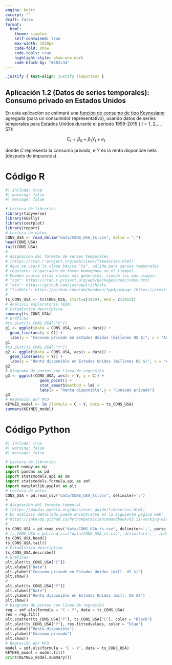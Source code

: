 ```yaml
---
engine: knitr
excerpt: ""
draft: false
format: 
  html:
    theme: simplex
    self-contained: true
    max-width: 1920px
    code-fold: show
    code-tools: true
    highlight-style: atom-one-dark
    code-block-bg: "#282c34"
---
```


```css
.justify { text-align: justify !important }
```

::: justify
# Aplicación 1.2 (Datos de series temporales): Consumo privado en Estados Unidos {.unnumbered}

En esta aplicación se estimará una [función de consumo de tipo Keynesiano](https://es.wikipedia.org/wiki/Funci%C3%B3n_de_consumo) agregada (para un consumidor representativo), usando datos de series temporales para Estados Unidos durante el período 1959-2015 ( *t* = 1, 2,..., 57):

$$C_{t} = \beta_0 + \beta_1  Y_{t} + e_{t}$$

donde *C* representa la consumo privado, e *Y* es la renta disponible neta (después de impuestos).
:::

# Código R {.unnumbered}

```r
#| include: true
#| warning: false
#| message: false

# Lectura de librerías
library(tidyverse)
library(GGally)
library(coefplot)
library(report)
# Lectura de datos
CONS_USA <- read_delim("data/CONS_USA_ts.csv", delim = ";")
head(CONS_USA)
tail(CONS_USA)
#
# Asignación del formato de series temporales
# (https://cran.r-project.org/web/views/TimeSeries.html)
# Aquí se usará la clase básica "ts", válida para series temporales 
# regulares (espaciadas de forma homogénea en el tiempo).
# Pueden usarse otras clases más generales, siendo las más usadas:
# "zoo": https://cran.r-project.org/web/packages/zoo/index.html 
# "xts": https://github.com/joshuaulrich/xts
# "tsibble": https://github.com/robjhyndman/fpp3package (https://otexts.com/fpp3/)
#
ts_CONS_USA <- ts(CONS_USA, start=c(1959), end = c(2015))
# Análisis exploratorio (EDA)
# Estadística descriptiva
summary(ts_CONS_USA)
# Gráficas
#ts.plot(ts_CONS_USA[,"C"])
g1 <- ggplot(data = CONS_USA, aes(x = date)) +
  geom_line(aes(y = C)) +
  labs(y = "Consumo privado en Estados Unidos (millones US $)", x = "Año")
g1
#ts.plot(ts_CONS_USA[,"Y"])
g2 <- ggplot(data = CONS_USA, aes(x = date)) +
  geom_line(aes(y = Y)) +
  labs(y = "Renta disponible en Estados Unidos (millones US $)", x = "Año")
g2
# Diagrama de puntos con línea de regresión
g3 <- ggplot(CONS_USA, aes(x = Y, y = C)) + 
               geom_point() +  
               stat_smooth(method = lm) +  
               labs(x = "Renta disponible",y = "Consumo privado")
g3
# Regresión por MCO
KEYNES_model <- lm (formula = C ~ Y, data = ts_CONS_USA)
summary(KEYNES_model)
```

# Código Python {.unnumbered}

```python
#| include: true
#| warning: false
#| message: false

# Lectura de librerías
import numpy as np
import pandas as pd
import statsmodels.api as sm
import statsmodels.formula.api as smf
import matplotlib.pyplot as plt
# Lectura de datos 
CONS_USA = pd.read_csv("data/CONS_USA_ts.csv", delimiter=';')
#
# Asignación del formato temporal 
# (https://pandas.pydata.org/docs/user_guide/timeseries.html)
# Un análisis detallado puede encontrarse en la siguiente página web:
# https://jakevdp.github.io/PythonDataScienceHandbook/03.11-working-with-time-series.html
#
ts_CONS_USA = pd.read_csv("data/CONS_USA_ts.csv", delimiter=';', parse_dates=['date'], index_col='date')
# ts_CONS_USA = pd.read_csv("data/CONS_USA_ts.csv", delimiter=';', index_col=0)
ts_CONS_USA.head()
ts_CONS_USA.tail()
# Estadística descriptiva
ts_CONS_USA.describe()
# Gráficas
plt.plot(ts_CONS_USA["C"])
plt.xlabel("Date")
plt.ylabel("Consumo privado en Estados Unidos (mill. US $)")
plt.show()
#
plt.plot(ts_CONS_USA["Y"])
plt.xlabel("Date")
plt.ylabel("Renta disponible en Estados Unidos (mill. US $)")
plt.show()
# Diagrama de puntos con línea de regresión
reg = smf.ols(formula = "C ~ Y", data = ts_CONS_USA)
res = reg.fit()
plt.scatter(ts_CONS_USA["Y"], ts_CONS_USA["C"], color = "black")
plt.plot(ts_CONS_USA["Y"], res.fittedvalues, color = "blue")
plt.xlabel("Renta disponible")
plt.ylabel("Consumo privado")
plt.show()
# Regresión por MCO
model = smf.ols(formula = "C ~ Y", data = ts_CONS_USA)
KEYNES_model = model.fit()
print(KEYNES_model.summary())
```
